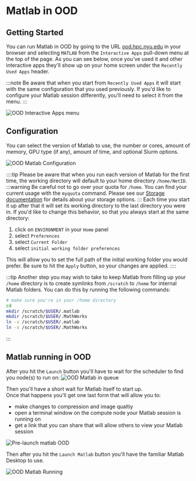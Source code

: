 # Matlab in OOD

## Getting Started
You can run Matlab in OOD by going to the URL [ood.hpc.nyu.edu](http://ood.hpc.nyu.edu) in your browser and selecting `MATLAB` from the `Interactive Apps` pull-down menu at the top of the page.  As you can see below, once you've used it and other interactive apps they'll show up on your home screen under the `Recently Used Apps` header.

:::note
Be aware that when you start from `Recently Used Apps` it will start with the same configuration that you used previously.  If you'd like to configure your Matlab session differently, you'll need to select it from the menu.
:::

![OOD Interactive Apps menu](./static/ood_interactive_apps_matlab.png)

## Configuration

You can select the version of Matlab to use, the number or cores, amount of memory, GPU type (if any), amount of time, and optional Slurm options.

![OOD Matlab Configuration](./static/ood_matlab_config.png)

::::tip
Please be aware that when you run each version of Matlab for the first time, the working directory will default to your home directory `/home/NetID`.  
:::warning
Be careful not to go over your quota for `/home`.  You can find your current usage with the `myquota` command.  Please see our [Storage documentation](../03_storage/01_intro_and_data_management.mdx) for details about your storage options.
:::
Each time you start it up after that it will set its working directory to the last directory you were in.  If you'd like to change this behavior, so that you always start at the same directory:
1.   click on `ENVIRONMENT` in your `Home` panel
1.   select `Preferences`
1.   select `Current Folder`
1.   select `initial working folder preferences`

This will allow you to set the full path of the initial working folder you would prefer.  Be sure to hit the `Apply` button, so your changes are applied.
::::

:::tip
Another step you may wish to take to keep Matlab from filling up your `/home` directory is to create symlinks from `/scratch` to `/home` for internal Matlab folders.  You can do this by running the following commands:
```bash
# make sure you're in your /home directory
cd
mkdir /scratch/$USER/.matlab
mkdir /scratch/$USER/.MathWorks
ln -s /scratch/$USER/.matlab
ln -s /scratch/$USER/.MathWorks
``` 
:::

## Matlab running in OOD

After you hit the `Launch` button you'll have to wait for the scheduler to find you node(s) to run on:
![OOD Matlab in queue](./static/ood_matlab_in_queue.png)

Then you'll have a short wait for Matlab itself to start up.<br />
Once that happens you'll get one last form that will allow you to:
-   make changes to compression and image qualtiy
-   open a terminal window on the compute node your Matlab session is running on
-   get a link that you can share that will allow others to view your Matlab session

![Pre-launch matlab OOD](./static/ood_matlab_prelaunch.png)

Then after you hit the `Launch Matlab` button you'll have the familiar Matlab Desktop to use.

![OOD Matlab Running](./static/ood_matlab_running.png)
